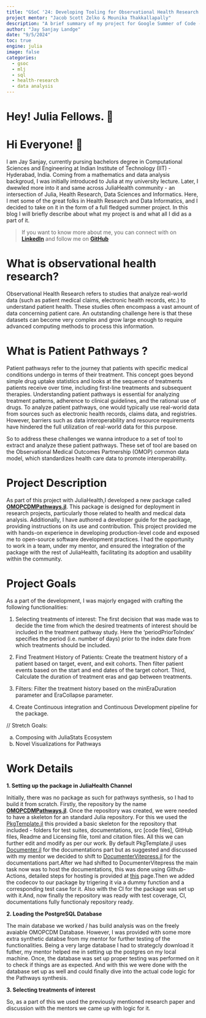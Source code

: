 ```yaml
---
title: "GSoC '24: Developing Tooling for Observational Health Research in Julia"
project mentor: "Jacob Scott Zelko & Mounika Thakkallapally"
description: "A brief summary of my project for Google Summer of Code - 2024"
author: "Jay Sanjay Landge"
date: "9/5/2024"
toc: true
engine: julia
image: false
categories:
  - gsoc
  - mlj
  - sql
  - health-research
  - data analysis
---
```



# Hey! Julia Fellows. 👋

# Hi Everyone! 👋

I am Jay Sanjay, currently pursing bachelors degree in Computational Sciences and Engineering at Indian Institute of Technology (IIT) - Hyderabad, India. Coming from a mathematics and data analysis backgroud, I was initially introduced to Julia at my university lecture. Later, I dwewled more into it and same across JuliaHealth community - an intersection of Julia, Health Research, Data Sciences and Informatics. Here, I met some of the great folks in Health Research and Data Informatics, and I decided to take on it in the form of a full fledged summer project. 
In this blog I will briefly describe about what my project is and what all I did as a part of it.

> If you want to know more about me, you can connect with on [**LinkedIn**](https://www.linkedin.com/in/jay-landge-589439260/) and follow me on [**GitHub**](https://github.com/Jay-sanjay)



# What is observational health research?

Observational Health Research refers to studies that analyze real-world data (such as patient medical claims, electronic health records, etc.) to understand patient health. These studies often encompass a vast amount of data concerning patient care. An outstanding challenge here is that these datasets can become very complex and grow large enough to require advanced computing methods to process this information.



# What is Patient Pathways ?

Patient pathways refer to the journey that patients with specific medical conditions undergo in terms of their treatment. This concept goes beyond simple drug uptake statistics and looks at the sequence of treatments patients receive over time, including first-line treatments and subsequent therapies. Understanding patient pathways is essential for analyzing treatment patterns, adherence to clinical guidelines, and the rational use of drugs.
To analyze patient pathways, one would typically use real-world data from sources such as electronic health records, claims data, and registries. However, barriers such as data interoperability and resource requirements have hindered the full utilization of real-world data for this purpose.

So to address these challenges we wanna introduce to a set of tool to extract and analyze these patient pathways. These set of tool are based on the Observational Medical Outcomes Partnership (OMOP) common data model, which standardizes health care data to promote interoperability.


# Project Description
As part of this project with JuliaHealth,I developed a new package called [**OMOPCDMPathways.jl**](https://github.com/JuliaHealth/OMOPCDMPathways.jl). This package is designed for deployment in research projects, particularly those related to health and medical data analysis. Additionally, I have authored a developer guide for the package, providing instructions on its use and contribution. This project provided me with hands-on experience in developing production-level code and exposed me to open-source software development practices. I had the opportunity to work in a team, under my mentor, and ensured the integration of the package with the rest of JuliaHealth, facilitating its adoption and usability within the community.


# Project Goals

As a part of the development, I was majorly engaged with crafting the following functionalities:

1. Selecting treatments of interest:  The first decision that was made was to decide the time from which the desired treatments of interest should be included in the treatment pathway study. Here the ‘periodPriorToIndex’ specifies the period (i.e. number of days) prior to the index date from which treatments should be included.

2. Find Treatment History of Patients:  Create the treatment history of a patient based on target, event, and exit cohorts. Then filter patient events based on the start and end dates of the target cohort. Third, Calculate the duration of treatment eras and gap between treatments.

3. Filters: Filter the treatment history based on the minEraDuration parameter and EraCollapse parameter.

4. Create Continuous integration and Continuous Development pipeline for the package. 

// Stretch Goals:

(a) Composing with JuliaStats Ecosystem
(b) Novel Visualizations for Pathways


# Work Details

**1. Setting up the package in JuliaHealth Channel**

Initially, there was no package as such for pathways synthesis, so I had to build it from scratch. Firstly, the repository by the name [**OMOPCDMPathways.jl**](https://github.com/JuliaHealth/OMOPCDMPathways.jl). Once the repository was created, we were needed to have a skeleton for an standard Julia repository. For this we used the [PkgTemplate.jl](https://juliaci.github.io/PkgTemplates.jl/stable/user/) this provided a basic skeleton for the repository that included - folders for test suites, documentations, src [code files], GitHub files, Readme and Licensing file, toml and citation files. All this we can further edit and modify as per our work. By default PkgTemplate.jl uses [Documenter.jl](https://documenter.juliadocs.org/stable/) for the documentations part but as suggested and discussed with my mentor we decided to shift to [DocumenterVitepress.jl](https://luxdl.github.io/DocumenterVitepress.jl/dev/) for the documentations part.After we had shifted to DocumenterVitepress the main task now was to host the documentations, this was done using Github-Actions, detailed steps for hosting is provided at [this](https://documenter.juliadocs.org/stable/man/hosting/#Hosting-Documentation) page.Then we added the codecov to our package by trigering it via a dummy function and a corresponding test case for it. Also with the CI for the package was set up with it.And, now finally the repository was ready with test coverage, CI, documentations fully functionaly repository ready.


**2. Loading the PostgreSQL Database**

The main database we worked / has build analysis was on the freely avaiable OMOPCDM Database. 
However, I was provided with some more extra synthetic databse from my mentor for further testing of the functionalities. 
Being a very large database I had to strategcly download it futher, my mentor helped me in setting up the postgres on my local machine.
Once, the database was set up proper testing was performed on it to check if things are as expected. And with this we were done with the database set up as well
and could finally dive into the actual code logic for the Pathways synthesis.


**3. Selecting treatments of interest**

So, as a part of this we used the previously mentioned research paper and discussion with the mentors we came up with logic for it.